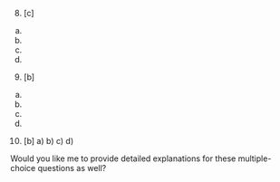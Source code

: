 

8.  [c]
   a) 
   b) 
   c) 
   d) 

9.  [b]
   a) 
   b) 
   c) 
   d) 

10.  [b]
    a) 
    b) 
    c) 
    d) 

Would you like me to provide detailed explanations for these multiple-choice questions as well?